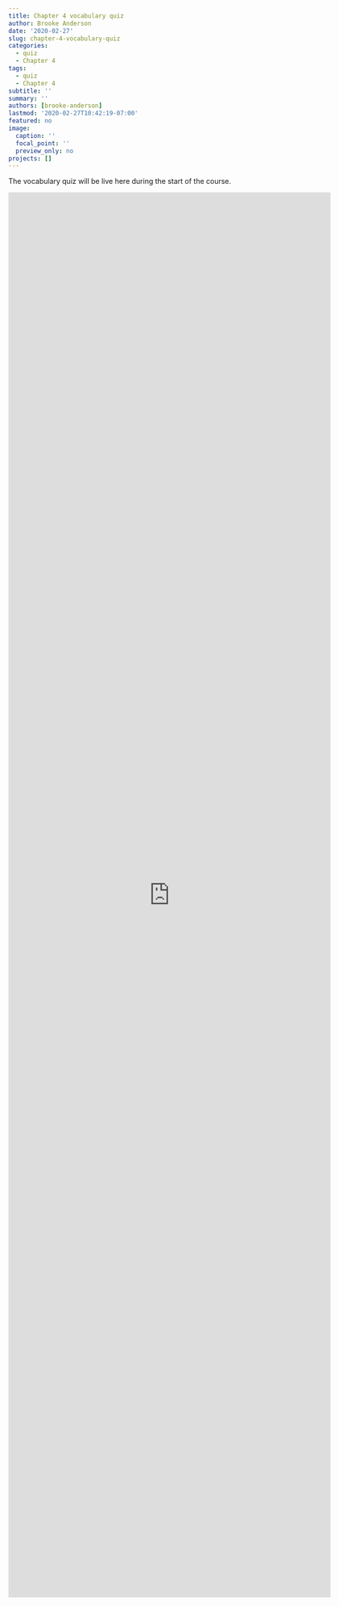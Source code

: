 ```yaml
---
title: Chapter 4 vocabulary quiz
author: Brooke Anderson
date: '2020-02-27'
slug: chapter-4-vocabulary-quiz
categories:
  - quiz
  - Chapter 4
tags:
  - quiz
  - Chapter 4
subtitle: ''
summary: ''
authors: [brooke-anderson]
lastmod: '2020-02-27T10:42:19-07:00'
featured: no
image:
  caption: ''
  focal_point: ''
  preview_only: no
projects: []
---
```


The vocabulary quiz will be live here during the start of the course. 

<iframe src="https://docs.google.com/forms/d/e/1FAIpQLSd7UnxDl9NTR8vvqgeWzallGB5IJdM5_s1BRRWWtyTtuDVKTw/viewform?embedded=true" width="640" height="2787" frameborder="0" marginheight="0" marginwidth="0">Loading…</iframe>
